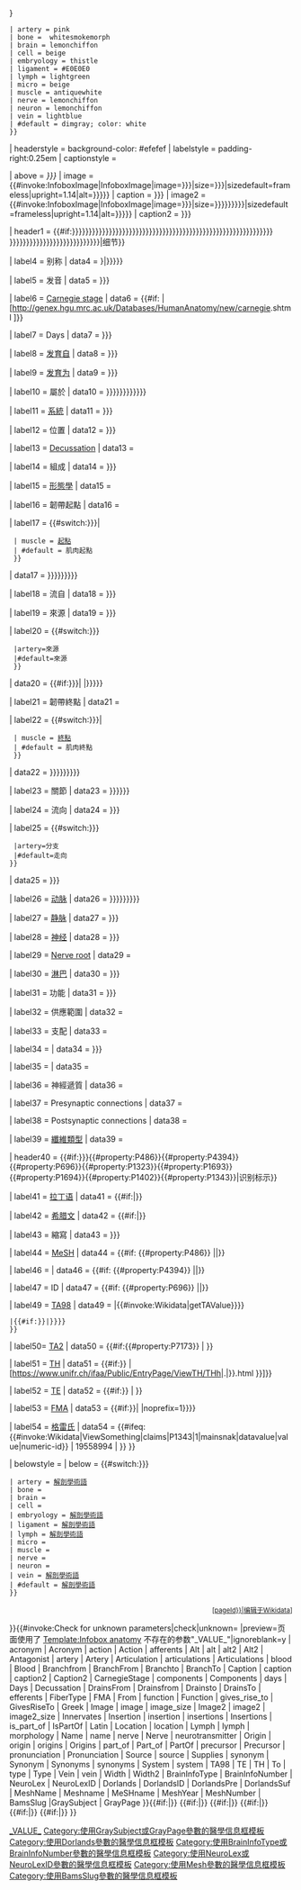 {{infobox
| abovestyle = background-color:{{#switch:{{lc:{{{Type|{{{type|}}}}}}}}
 | artery = pink
 | bone =  whitesmokemorph
 | brain = lemonchiffon
 | cell = beige
 | embryology = thistle
 | ligament = <nowiki>#</nowiki>E0E0E0
 | lymph = lightgreen
 | micro = beige
 | muscle = antiquewhite
 | nerve = lemonchiffon
 | neuron = lemonchiffon
 | vein = lightblue
 | #default = dimgray; color: white
 }}
| headerstyle = background-color: #efefef
| labelstyle = padding-right:0.25em
| captionstyle =

| above = ''{{{Name|{{{name|}}}}}}''
| image = {{#invoke:InfoboxImage|InfoboxImage|image={{{Image|{{{image|}}}}}}|size={{{Width|{{{image_size|}}}}}}|sizedefault=frameless|upright=1.14|alt={{{Alt|{{{alt|}}}}}}}}
| caption = {{{Caption|{{{caption|}}}}}}
| image2 = {{#invoke:InfoboxImage|InfoboxImage|image={{{Image2|{{{image2|}}}}}}|size={{{Width2|{{{Width|{{{image_size|{{{image2_size|}}}}}}}}}}}}|sizedefault=frameless|upright=1.14|alt={{{Alt2|{{{alt2|}}}}}}}}
| caption2 = {{{Caption2|{{{caption2|}}}}}}

| header1 = {{#if:{{{Latin|}}}{{{Greek|}}}{{{Part_of|{{{part_of|{{{PartOf|{{{is_part_of|{{{IsPartOf|}}}}}}}}}}}}}}}{{{CarnegieStage|}}}{{{days|{{{Days|}}}}}}{{{system|{{{System|}}}}}}{{{components|{{{Components|}}}}}}{{{location|{{{Location|}}}}}}{{{Function|{{{function|}}}}}}{{{neurotransmitter|}}}{{{morphology|}}}{{{afferents|}}}{{{efferents|}}}{{{Origins|{{{Origin|{{{origins|{{{origin|}}}}}}}}}}}}{{{Insertions|{{{Insertion|{{{insertions|{{{insertion|}}}}}}}}}}}}{{{Articulations|{{{Articulation|{{{articulations|}}}}}}}}}{{{Supplies|}}}{{{DrainsFrom|{{{Drainsfrom|}}}}}}{{{BranchFrom|{{{Branchfrom|}}}}}}{{{DrainsTo|{{{Drainsto|}}}}}} {{{BranchTo|{{{Branchto|}}}}}}{{{Artery|{{{artery|}}}}}}{{{vein|{{{Vein|}}}}}}{{{nerve|{{{Nerve|}}}}}}{{{lymph|{{{Lymph|}}}}}}{{{source|{{{Source|}}}}}}{{{Action|{{{action|}}}}}}{{{Antagonist|}}}{{{precursor|{{{Precursor|}}}}}}{{{gives_rise_to|{{{GivesRiseTo|}}}}}}|细节}}

| label4 = 别称<!-- singular/plural -->
|  data4 = {{if empty|{{{Synonym|{{{synonym|}}}}}}|{{{synonyms|{{{Synonyms|}}}}}}}}

| label5 = 发音
|  data5 = {{{Pronunciation|{{{pronunciation|}}}}}}

<!-- Embryology -->

| label6 = [[Carnegie stages|Carnegie stage]]<!-- embryology -->
|  data6 = {{#if: {{{CarnegieStage|}}}|[http://genex.hgu.mrc.ac.uk/Databases/HumanAnatomy/new/carnegie{{{CarnegieStage}}}.shtml {{{CarnegieStage}}}]}}

| label7 = Days<!-- embryology -->
|  data7 = {{{days|{{{Days|}}}}}}

| label8 = [[胚胎学|发育自]]
|  data8 = {{{precursor|{{{Precursor|}}}}}}

| label9 = [[胚胎学|发育为]]<!-- embryology -->
|  data9 = {{{gives_rise_to|{{{GivesRiseTo|}}}}}}

<!-- Location and system -->
| label10 = 屬於<!-- brain -->
|  data10 = {{{Part_of|{{{part_of|{{{PartOf|{{{is_part_of|{{{IsPartOf|}}}}}}}}}}}}}}}

| label11 = [[器官系統|系統]]
|  data11 = {{{system|{{{System|}}}}}}

| label12 = 位置<!-- neuron, cell -->
|  data12 = {{{location|{{{Location|}}}}}}

| label13 = [[Decussate|Decussation]] <!-- tract-->
|  data13 = {{{Decussation|}}}

| label14 = 組成<!-- brain -->
|  data14 = {{{components|{{{Components|}}}}}}

| label15 = [[生物形態學|形態學]]
|  data15 = {{{morphology|}}}

<!-- Origins (where from) -->
| label16 = 韌帶起點<!-- ligament, tract -->
|  data16 = {{{From|}}}

| label17 = {{#switch:{{lc:{{{Type|{{{type|}}}}}}}}|
  | muscle = [[人体骨骼列表|起點]]
  | #default = 肌肉起點<!-- bone -->
  }}
| data17 = {{{Origins|{{{Origin|{{{origins|{{{origin|}}}}}}}}}}}}

| label18 = 流自<!-- vein, lymph -->
|  data18 = {{{DrainsFrom|{{{Drainsfrom|}}}}}}

| label19 = 來源
|  data19 = {{{Source|{{{source|}}}}}}

| label20 = {{#switch:{{lc:{{{Type|{{{type|}}}}}}}}
  |artery=來源<!-- 動脈 -->
  |#default=來源<!-- nerve -->
  }}
|  data20 = {{#if:{{{Source|{{{source|}}}}}}|<!-- duplicates source -->|{{{BranchFrom|{{{Branchfrom|}}}}}}}}

<!-- Destination -->
| label21 = 韌帶終點<!-- ligament, tract -->
| data21 = {{{To|}}}

| label22 = {{#switch:{{lc:{{{Type|{{{type|}}}}}}}}|
  | muscle = [[人体骨骼列表|終點]]
  | #default = 肌肉終點<!-- bone -->
  }}
|  data22 = {{{Insertions|{{{Insertion|{{{insertions|{{{insertion|}}}}}}}}}}}}

| label23 = 關節<!-- bone -->
|  data23 = {{{Articulations|{{{Articulation|{{{articulations|}}}}}}}}}

| label24 = 流向<!-- vein, lymph -->
|  data24 = {{{DrainsTo|{{{Drainsto|}}}}}}

| label25 = {{#switch:{{lc:{{{Type|{{{type|}}}}}}}}
  |artery=分支<!-- artery -->
  |#default=走向<!-- nerve -->
 }}
|  data25 = {{{BranchTo|{{{Branchto|}}}}}}

<!-- Supporting structures (arteries, nerves, ...-->
| label26 = [[动脉]]
| data26 = {{{Blood|{{{blood|{{{artery|{{{Artery|}}}}}}}}}}}}

| label27 = [[静脉]]
| data27 = {{{vein|{{{Vein|}}}}}}

| label28 = [[神经]]
| data28 = {{{nerve|{{{Nerve|}}}}}}

| label29 = [[Nerve root]]<!-- muscle -->
| data29 = {{{NerveRoot|}}}

| label30 = [[淋巴]]
| data30 = {{{lymph|{{{Lymph|}}}}}}

<!-- Function -->
| label31 = 功能<!-- neuron, cell -->
| data31 = {{{Function|{{{function|}}}}}}

| label32 = 供應範圍<!-- artery -->
| data32 = {{{Supplies|}}}

| label33 = 支配<!-- nerve -->
| data33 = {{{Innervates|}}}

| label34 = {{le|肌動學|Kinesiology|相關動作}}<!-- muscle -->
| data34 = {{{Action|{{{action|}}}}}}

| label35 = {{le|拮抗肌|Antagonist (muscle)|拮抗肌}}<!-- muscle -->
| data35 = {{{Antagonist|}}}

| label36 = 神經遞質<!-- neuron -->
| data36 = {{{neurotransmitter|}}}

| label37 = Presynaptic connections<!-- neuron -->
| data37 = {{{afferents|}}}

| label38 = Postsynaptic connections<!-- neuron -->
| data38 = {{{efferents|}}}

| label39 = [[神經纖維|纖維類型]]<!-- nerve -->
| data39 = {{{FiberType|}}}

| header40 = {{#if:{{{Latin|}}}{{{Greek|}}}{{{acronym|{{{Acronym|}}}}}}{{#property:P486}}{{#property:P4394}}{{#property:P696}}{{#property:P1323}}{{#property:P1693}}{{#property:P1694}}{{#property:P1402}}{{#property:P1343}}|识别标示}}

| label41 = [[拉丁语]]
| data41 = {{#if:{{{Latin|}}}|''{{{Latin}}}''}}

| label42 = [[古希腊语|希腊文]]
| data42 = {{#if:{{{Greek|}}}|''{{{Greek}}}''}}

| label43 = 縮寫<!-- brain -->
| data43 = {{{acronym|{{{Acronym|}}}}}}

<!-- MeSH -->
| label44 = [[[医学主题词|MeSH]]
| data44 = {{#if: {{#property:P486}} |{{Wikidata|properties|P486|sep=,_|format=\[https://meshb.nlm.nih.gov/record/ui?ui=%p %p\]}}|}}

| label46 = {{en-link|NeuroNames}}<!-- brain -->
| data46 = {{#if: {{#property:P4394}} |{{Wikidata|properties|P4394|sep=,_|format=\[http://braininfo.rprc.washington.edu/centraldirectory.aspx?ID=%p %p\]}}|}}

| label47 = {{en-link|NeuroLex}} ID<!-- brain, neuron -->
| data47 = {{#if: {{#property:P696}} |{{Wikidata|properties|P696|sep=,_|format=\[http://www.neurolex.org/wiki/%p %p\]}}|}}

| label49 = [[解剖學術語|TA98]]
| data49 = {{main other
 |{{#if:{{#property:P1323}} |{{#invoke:Wikidata|getTAValue}}}}
 |{{#if:{{{TA98|{{#property:P1323}}}}}|{{TA98|{{{TA98|{{#property:P1323}}}}}}}}}
 }}
 
| label50= [[Terminologia Anatomica|TA2]]
| data50 = {{#if:{{#property:P7173}} | {{wikidata|properties|P7173|format=\[https://ta2viewer.openanatomy.org/?id=%p %p\][%s]}} }}

| label51 = [[Terminologia Histologica|TH]]
| data51 = {{#if:{{{TH|{{#property:P1694}}}}} |[https://www.unifr.ch/ifaa/Public/EntryPage/ViewTH/THh{{Str rep|{{Str mid|{{{TH|{{#property:P1694}}}}}|2|4}}|.|}}.html {{{TH|{{#property:P1694}}}}}]}}

| label52 = [[Terminologia Embryologica|TE]]
| data52 = {{#if:{{{TE|{{#property:P1693}}}}} | {{TerminologiaEmbryologica|{{{TE|{{#property:P1693}} }}} }} }}

| label53 = [[解剖学基础模型|FMA]]
| data53 = {{#if:{{{FMA|{{#property:P1402}}}}}| {{FMA|{{{FMA|{{#property:P1402}}}}}|noprefix=1}}}}

| label54 = [[格雷氏解剖學|格雷氏]]
| data54 = {{#ifeq: {{#invoke:Wikidata|ViewSomething|claims|P1343|1|mainsnak|datavalue|value|numeric-id}} | 19558994 |
{{Gray's Anatomy link|Page = {{#invoke:Wikidata|ViewSomething|claims|P1343|1|qualifiers|P304|1|datavalue|value}} }}
}}

| belowstyle = 
| below = {{#switch:{{lc:{{{Type|{{{type|}}}}}}}}
 | artery = [[解剖學術語]]
 | bone = {{link-en|骨骼解剖学术语|Anatomical terms of bone}}
 | brain = {{link-en|神经解剖学术语|Anatomical terms of neuroanatomy}}
 | cell = {{link-en|Anatomical terms of microanatomy}}
 | embryology = [[解剖學術語]]
 | ligament = [[解剖學術語]]
 | lymph = [[解剖學術語]]
 | micro = {{link-en|Anatomical terms of microanatomy}}
 | muscle = {{link-en|肌肉解剖学术语|Anatomical terms of muscle}}
 | nerve = {{link-en|神经解剖学术语|Anatomical terms of neuroanatomy}}
 | neuron = {{link-en|神经解剖学术语|Anatomical terms of neuroanatomy}}
 | vein = [[解剖學術語]]
 | #default = [[解剖學術語]]
 }}<div style="text-align: right;"><small class="noprint">&#91;[[d:{{#invoke:Wikidata|pageId}}|编辑于Wikidata]]]</small></div>

}}{{main other|
{{#ifeq:{{{1|♦}}}|♦||[[Category:使用過時參數的醫學信息模板|1{{PAGENAME}}]]
}}{{#invoke:Check for unknown parameters|check|unknown=[[Category:使用過時參數的醫學信息模板|_VALUE_{{PAGENAME}}]]
|preview=页面使用了 [[Template:Infobox anatomy]] 不存在的参数"_VALUE_"|ignoreblank=y
| acronym | Acronym | action | Action | afferents | Alt | alt | alt2 | Alt2 | Antagonist | artery | Artery | Articulation | articulations | Articulations | blood | Blood | Branchfrom | BranchFrom | Branchto | BranchTo | Caption | caption | caption2 | Caption2 | CarnegieStage | components | Components | days | Days | Decussation | DrainsFrom | Drainsfrom | Drainsto | DrainsTo | efferents | FiberType | FMA | From | function | Function | gives_rise_to | GivesRiseTo | Greek | Image | image | image_size | Image2 | image2 | image2_size | Innervates | Insertion | insertion | insertions | Insertions | is_part_of | IsPartOf | Latin | Location | location | Lymph | lymph | morphology | Name | name | nerve | Nerve | neurotransmitter | Origin | origin | origins | Origins | part_of | Part_of | PartOf | precursor | Precursor | pronunciation | Pronunciation | Source | source | Supplies | synonym | Synonym | Synonyms | synonyms | System | system | TA98 | TE | TH | To | type | Type | Vein | vein | Width | Width2 
<!-- 以下参数暂时不设为过时 --> | BrainInfoType | BrainInfoNumber | NeuroLex | NeuroLexID | Dorlands | DorlandsID | DorlandsPre | DorlandsSuf | MeshName | Meshname | MeSHname | MeshYear | MeshNumber | BamsSlug |GraySubject | GrayPage
}}{{#if:{{{GraySubject|}}}{{{GrayPage|}}}|[[Category:使用GraySubject或GrayPage參數的醫學信息框模板]]}}
{{#if:{{{Dorlands|}}}{{{DorlandsPre|}}}{{{DorlandsID|}}}{{{DorlandsSuf|}}}|[[Category:使用Dorlands參數的醫學信息框模板]]}}
{{#if:{{{BrainInfoType|}}}{{{BrainInfoNumber|}}}|[[Category:使用BrainInfoType或BrainInfoNumber參數的醫學信息框模板]]}}
{{#if:{{{NeuroLex|}}}{{{NeuroLexID|}}}|[[Category:使用NeuroLex或NeuroLexID參數的醫學信息框模板]]}}
{{#if:{{{MeshName|}}}{{{Meshname|}}}{{{MeSHname|}}}{{{MeshYear|}}}{{{MeshNumber|}}}|[[Category:使用Mesh參數的醫學信息框模板]]}}
{{#if:{{{BamsSlug|}}}|[[Category:使用BamsSlug參數的醫學信息框模板]]}}
}}<noinclude>
{{documentation}}
<!-- Add categories to the /doc subpage, not here! -->
</noinclude>